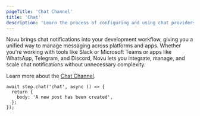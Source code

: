 ```yaml
---
pageTitle: 'Chat Channel'
title: 'Chat'
description: 'Learn the process of configuring and using chat providers with Novu'
---
```


Novu brings chat notifications into your development workflow, giving you a unified way to manage messaging across platforms and apps. Whether you're working with tools like Slack or Microsoft Teams or apps like WhatsApp, Telegram, and Discord, Novu lets you integrate, manage, and scale chat notifications without unnecessary complexity.

Learn more about the [Chat Channel](/platform/integrations/chat/overview).

```tsx
await step.chat('chat', async () => {
  return {
    body: 'A new post has been created',
  };
});
```
